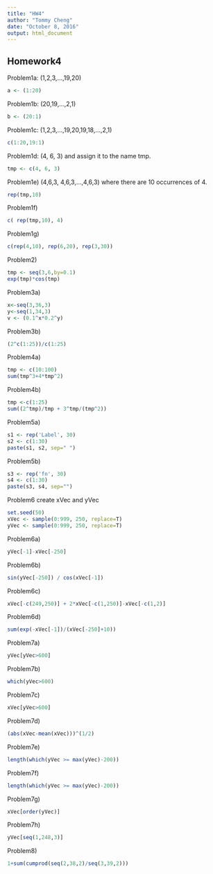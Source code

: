 ```yaml
---
title: "HW4"
author: "Tommy Cheng"
date: "October 8, 2016"
output: html_document
---
```



## Homework4
Problem1a: (1,2,3,...,19,20)
```r
a <- (1:20)
```

Problem1b: (20,19,...,2,1)
```r
b <- (20:1)
```

Problem1c: (1,2,3,...,19,20,19,18,...,2,1)	
```r
c(1:20,19:1)
```

Problem1d: (4,	6,	3)	and	assign	it	to	the	name	tmp.	
```r
tmp <- c(4, 6, 3)
```
Problem1e) (4,6,3, 4,6,3,...,4,6,3) where there are 10 occurrences of 4.
```r
rep(tmp,10)
```
Problem1f)
```r
c( rep(tmp,10), 4)
```
Problem1g)
```r
c(rep(4,10), rep(6,20), rep(3,30))
```
Problem2)
```r
tmp <- seq(3,6,by=0.1)
exp(tmp)*cos(tmp)
```
Problem3a)
```r
x<-seq(3,36,3)
y<-seq(1,34,3)
v <- (0.1^x*0.2^y)
```
Problem3b)
```r
(2^c(1:25))/c(1:25)
```
Problem4a)
```r
tmp <- c(10:100)
sum(tmp^3+4*tmp^2)
```
Problem4b)
```r
tmp <-c(1:25)
sum((2^tmp)/tmp + 3^tmp/(tmp^2))
```
Problem5a)
```r
s1 <- rep('Label', 30)
s2 <- c(1:30)
paste(s1, s2, sep=" ")
```
Problem5b)
```r
s3 <- rep('fn', 30)
s4 <- c(1:30)
paste(s3, s4, sep="")
```
Problem6 create xVec and yVec
```r
set.seed(50)
xVec <- sample(0:999, 250, replace=T)
yVec <- sample(0:999, 250, replace=T)
```
Problem6a)
```r
yVec[-1]-xVec[-250]
```
Problem6b)
```r
sin(yVec[-250]) / cos(xVec[-1])
```
Problem6c)
```r
xVec[-c(249,250)] + 2*xVec[-c(1,250)]-xVec[-c(1,2)]
```
Problem6d)
```r
sum(exp(-xVec[-1])/(xVec[-250]+10))
```
Problem7a)
```r
yVec[yVec>600]
```
Problem7b)
```r
which(yVec>600)
```
Problem7c)
```r
xVec[yVec>600]
```
Problem7d)
```r
(abs(xVec-mean(xVec)))^(1/2)
```
Problem7e)
```r
length(which(yVec >= max(yVec)-200))
```
Problem7f)
```r
length(which(yVec >= max(yVec)-200))
```
Problem7g)
```r
xVec[order(yVec)]
```
Problem7h)
```r
yVec[seq(1,248,3)]
```
Problem8)
```r
1+sum(cumprod(seq(2,38,2)/seq(3,39,2)))
```

